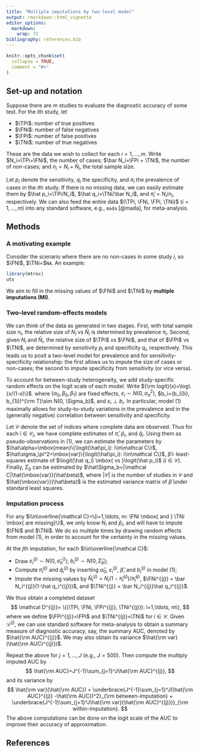 ```yaml
---
title: "Multiple imputations by two-level model"
output: rmarkdown::html_vignette
editor_options: 
  markdown: 
    wrap: 72
bibliography: references.bib
---
```


```r
knitr::opts_chunk$set(
  collapse = TRUE,
  comment = "#>"
)
```

$$
\newcommand{\TPi}{\mbox{TP}_i}
\newcommand{\FNi}{\mbox{FN}_i}
\newcommand{\FPi}{\mbox{FP}_i}
\newcommand{\TNi}{\mbox{TN}_i}
\newcommand{\logit}{{\rm logit}}
$$

## Set-up and notation

Suppose there are $m$ studies to evaluate the diagnostic accuracy of
some test. For the $i$th study, let

-   $\TPi$: number of true positives
-   $\FNi$: number of false negatives
-   $\FPi$: number of false positives
-   $\TNi$: number of true negatives

These are the data we wish to collect for each $i=1,\ldots, m$. Write
$N_i=\TPi+\FNi$, the number of cases; $\bar N_i=\FPi + \TNi$, the number
of non-cases; and $n_i = N_i + \bar N_i$, the total sample size.

Let $p_i$ denote the sensitivity, $q_i$ the specificity, and $\pi_i$ the
prevalence of cases in the $i$th study. If there is no missing data, we
can easily estimate them by $\hat p_i=\TPi/N_i$,
$\hat q_i=\TNi/\bar N_i$, and $\hat\pi_i=N_i/n_i$, respectively. We can
also feed the entire data $(\TPi, \FNi, \FPi, \TNi)$ $(i=1,\ldots, m)$
into any standard software, e.g., `mada` [@mada], for meta-analysis.

## Methods

### A motivating example

Consider the scenario where there are no non-cases in some study $i$, so
$\FNi$, $\TNi=$`NA`. An example:

```r
library(mtroc)
uts

```

We aim to fill in the missing values of $\FNi$ and $\TNi$ by **multiple
imputations (MI)**.

### Two-level random-effects models

We can think of the data as generated in two stages. First, with total
sample size $n_i$, the relative size of $N_i$ vs $\bar N_i$ is
determined by prevalence $\pi_i$. Second, given $N_i$ and $\bar N_i$,
the relative size of $\TPi$ vs $\FNi$, and that of $\FPi$ vs $\TNi$, are
determined by sensitivity $p_i$ and specificity $q_i$, respectively.
This leads us to posit a two-level model for prevalence and for
sensitivity-specificity relationship: the first allows us to impute the
size of cases or non-cases; the second to impute specificity from
sensitivity (or vice versa).

To account for between-study heterogeneity, we add study-specific random
effects on the logit scale of each model. Write
${\rm logit}(x)=\log\{x/(1-x)\}$. \begin{align}\tag{1}
\logit(\pi_i)&= \alpha_0 + \varepsilon_i\\
\logit(q_i) &= (\beta_0 + b_{0i}) + (\beta_1 + b_{1i})\logit(p_i),
\end{align} where $(\alpha_0, \beta_0, \beta_1)$ are fixed effects,
$\varepsilon_i\sim N(0, \sigma_\pi^2)$,
$b_i=(b_{0i}, b_{1i})^{\rm T}\sim N(0, \Sigma_b)$, and
$\varepsilon_i\perp b_i$. In particular, model (1) maximally allows for
study-to-study variations in the prevalence and in the (generally
negative) correlation between sensitivity and specificity.

Let $\mathcal C$ denote the set of indices where complete data are
observed. Thus for each $i\in\mathcal C_i$, we have complete estimates
of $\hat\pi$, $\hat p_i$, and $\hat q_i$. Using them as
pseudo-observations in (1), we can estimate the parameters by
$\hat\alpha=\mbox{mean}\{\logit(\hat\pi_i): i\in\mathcal C\}$,
$\hat\sigma_\pi^2=\mbox{var}\{\logit(\hat\pi_i): i\in\mathcal C\}$,
$\hat\beta=$ least-squares estimate of
$\logit(\hat q_i) \mbox{ vs }\logit(\hat p_i)$ $(i\in\mathcal C)$.
Finally, $\Sigma_b$ can be estimated by
$\hat\Sigma_b=|\mathcal C|\hat{\mbox{var}}(\hat\beta)$, where
$|\mathcal C|$ is the number of studies in $\mathcal C$ and
$\hat{\mbox{var}}(\hat\beta)$ is the estimated variance matrix of
$\hat\beta$ under standard least squares.

### Imputation process

For any
$i\in\overline{\mathcal C}=\{i=1,\ldots, m: \FNi \mbox{ and } \TNi \mbox{ are missing}\}$,
we only know $N_i$ and $\hat p_i$, and will have to impute $\FNi$ and
$\TNi$. We do so multiple times by drawing random effects from model
(1), in order to account for the certainty in the missing values.

At the $j$th imputation, for each $i\in\overline{\mathcal C}$:

-   Draw $\varepsilon_i^{(j)}\sim N(0, \hat\sigma_\pi^2)$;
    $b_i^{(j)}\sim N(0,\hat\Sigma_b)$;
-   Compute $\hat\pi_i^{(j)}$ and $\hat q_i^{(j)}$ by inserting
    $\hat\alpha_0$, $\varepsilon_i^{(j)}$, $\hat\beta$, and $b_i^{(j)}$
    in model (1);
-   Impute the missing values by
    $\bar N_i^{(j)}= N_i(1-\hat\pi_i^{(j)})/\hat\pi_i^{(j)}$,
    $\FNi^{(j)} = \bar N_i^{(j)}(1-\hat q_i^{(j)})$, and
    $\TNi^{(j)} = \bar N_i^{(j)}\hat q_i^{(j)}$.

We thus obtain a completed dataset $$
\mathcal D^{(j)}=
\{(\TPi, \FNi, \FPi^{(j)}, \TNi^{(j)}): i=1,\ldots, m\},
$$ where we define $\FPi^{(j)}=\FPi$ and $\TNi^{(j)}=\TNi$ for
$i\in\mathcal C$. Given $\mathcal D^{(j)}$, we can use standard software
for meta-analysis to obtain a summary measure of diagnostic accuracy,
say, the summary AUC, denoted by $\hat{\rm AUC}^{(j)}$. We may also
obtain its variance $\hat{\rm var}(\hat{\rm AUC}^{(j)})$.

Repeat the above for $j =1,\ldots, J$ (e.g., $J=500$). Then compute the
multiply imputed AUC by $$
\hat{\rm AUC}=J^{-1}\sum_{j=1}^J\hat{\rm AUC}^{(j)},
$$ and its variance by $$
\hat{\rm var}(\hat{\rm AUC}) = \underbrace{J^{-1}\sum_{j=1}^J(\hat{\rm AUC}^{(j)} -\hat{\rm AUC})^2}_{\rm between-imputation}
+ \underbrace{J^{-1}\sum_{j=1}^J\hat{\rm var}(\hat{\rm AUC}^{(j)})}_{\rm within-imputation}.
$$ The above computations can be done on the logit scale of the AUC to
improve their accuracy of approximation.

## References
